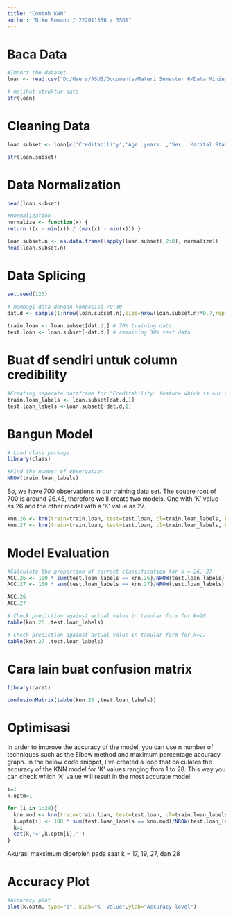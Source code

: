 ---
title: "Contoh KNN"
author: "Niko Romano / 222011356 / 3SD1"
---

# Baca Data

```{r}
#Import the dataset
loan <- read.csv("D:/Users/ASUS/Documents/Materi Semester 6/Data Mining (DM)/Data/credit_data_fix.csv")

# melihat struktur data 
str(loan)
```

# Cleaning Data

```{r}
loan.subset <- loan[c('Creditability','Age..years.','Sex...Marital.Status','Occupation','Account.Balance','Credit.Amount','Length.of.current.employment','Purpose')]

str(loan.subset)

```

# Data Normalization

```{r}
head(loan.subset)
```

```{r}
#Normalization
normalize <- function(x) {
return ((x - min(x)) / (max(x) - min(x))) }

loan.subset.n <- as.data.frame(lapply(loan.subset[,2:8], normalize))
head(loan.subset.n)
```

# Data Splicing

```{r}
set.seed(123)

# membagi data dengan komposisi 70:30
dat.d <- sample(1:nrow(loan.subset.n),size=nrow(loan.subset.n)*0.7,replace = FALSE) #random selection of 70% data.
 
train.loan <- loan.subset[dat.d,] # 70% training data
test.loan <- loan.subset[-dat.d,] # remaining 30% test data

```

# Buat df sendiri untuk column credibility

```{r}
#Creating seperate dataframe for 'Creditability' feature which is our target.
train.loan_labels <- loan.subset[dat.d,1]
test.loan_labels <-loan.subset[-dat.d,1]
```

# Bangun Model

```{r}
# Load class package
library(class)
```

```{r}
#Find the number of observation
NROW(train.loan_labels) 

```

So, we have 700 observations in our training data set. The square root of 700 is around 26.45, therefore we'll create two models. One with 'K' value as 26 and the other model with a 'K' value as 27.

```{r}
knn.26 <- knn(train=train.loan, test=test.loan, cl=train.loan_labels, k=26)
knn.27 <- knn(train=train.loan, test=test.loan, cl=train.loan_labels, k=27)
```

# Model Evaluation

```{r}
#Calculate the proportion of correct classification for k = 26, 27
ACC.26 <- 100 * sum(test.loan_labels == knn.26)/NROW(test.loan_labels)
ACC.27 <- 100 * sum(test.loan_labels == knn.27)/NROW(test.loan_labels)

ACC.26
ACC.27
```

```{r}
# Check prediction against actual value in tabular form for k=26
table(knn.26 ,test.loan_labels)
```

```{r}
# Check prediction against actual value in tabular form for k=27
table(knn.27 ,test.loan_labels)

```

# Cara lain buat confusion matrix

```{r}
library(caret)
```

```{r}
confusionMatrix(table(knn.26 ,test.loan_labels))
```

# Optimisasi

In order to improve the accuracy of the model, you can use n number of techniques such as the Elbow method and maximum percentage accuracy graph. In the below code snippet, I've created a loop that calculates the accuracy of the KNN model for 'K' values ranging from 1 to 28. This way you can check which 'K' value will result in the most accurate model:

```{r}
i=1
k.optm=1

for (i in 1:28){
  knn.mod <- knn(train=train.loan, test=test.loan, cl=train.loan_labels, k=i)
  k.optm[i] <- 100 * sum(test.loan_labels == knn.mod)/NROW(test.loan_labels)
  k=i
  cat(k,'=',k.optm[i],'')
}
```

Akurasi maksimum diperoleh pada saat k = 17, 19, 27, dan 28

# Accuracy Plot

```{r}
#Accuracy plot
plot(k.optm, type="b", xlab="K- Value",ylab="Accuracy level")
```



